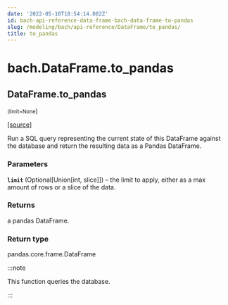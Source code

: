 ```yaml
---
date: '2022-05-10T18:54:14.082Z'
id: bach-api-reference-data-frame-bach-data-frame-to-pandas
slug: /modeling/bach/api-reference/DataFrame/to_pandas/
title: to_pandas
---
```


# bach.DataFrame.to_pandas

<div className="method">

## <span className="additional-name">DataFrame.</span><span className="name">to_pandas</span>

<small className="parameter-list">(<span className="parameter" id="limit">limit=None</span></small>)


&#8203;<span className="view-source">[[source]](https://github.com/objectiv/objectiv-analytics/blob/main/bach/bach/dataframe.py)</span>

<div className="content">

Run a SQL query representing the current state of this DataFrame against the database and return the
resulting data as a Pandas DataFrame.


### Parameters

**`limit`** (Optional[Union[int, slice]]) – the limit to apply, either as a max amount of rows or a slice of the data.



### Returns

a pandas DataFrame.



### Return type

pandas.core.frame.DataFrame


:::note

This function queries the database.


:::


</div>


</div>
